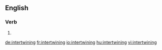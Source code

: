 ==English==

===Verb===
{{head|en|present participle}}

# {{present participle of|intertwine|lang=en}}

[[de:intertwining]]
[[fr:intertwining]]
[[io:intertwining]]
[[hu:intertwining]]
[[vi:intertwining]]